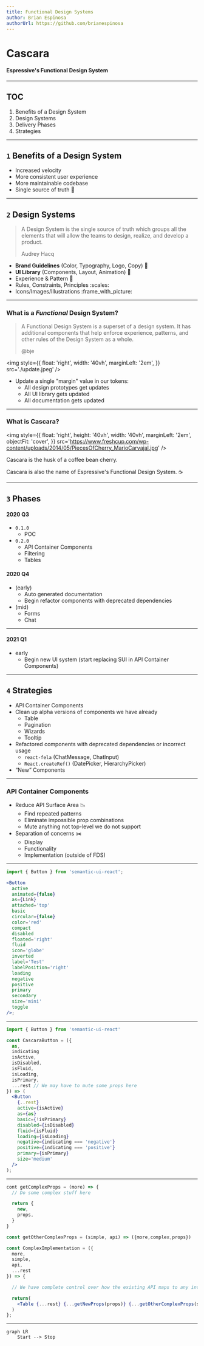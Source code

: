 ```yaml
---
title: Functional Design Systems
author: Brian Espinosa
authorUrl: https://github.com/brianespinosa
---
```


# Cascara

#### Espressive's Functional Design System

---

## TOC

1. Benefits of a Design System
2. Design Systems
3. Delivery Phases
4. Strategies

---

## `1` Benefits of a Design System

- Increased velocity
- More consistent user experience
- More maintainable codebase
- Single source of truth :raised_hands:

---

## `2` Design Systems

> A Design System is the single source of truth which groups all the elements that will allow the teams to design, realize, and develop a product.
>
> <footer>Audrey Hacq</footer>

- **Brand Guidelines** (Color, Typography, Logo, Copy) :art:
- **UI Library** (Components, Layout, Animation) :triangular_ruler:
- Experience & Pattern :eyes:
- Rules, Constraints, Principles :scales:
- Icons/Images/Illustrations :frame_with_picture:

---

### What is a _Functional_ Design System?

> A Functional Design System is a superset of a design system. It has additional components that help enforce experience, patterns, and other rules of the Design System as a whole.
>
> <footer>@bje</footer>

<img
  style={{
    float: 'right',
    width: '40vh',
    marginLeft: '2em',
  }}
  src='./update.jpeg'
/>

- Update a single "margin" value in our tokens:
  - All design prototypes get updates
  - All UI library gets updated
  - All documentation gets updated

---

### What is Cascara?

<img
  style={{
    float: 'right',
    height: '40vh',
    width: '40vh',
    marginLeft: '2em',
    objectFit: 'cover',
  }}
  src='https://www.freshcup.com/wp-content/uploads/2014/05/PiecesOfCherry_MarioCarvajal.jpg'
/>

Cascara is the husk of a coffee bean cherry.

Cascara is also the name of Espressive's Functional Design System. :coffee:

---

## `3` Phases

<Split>

#### 2020 Q3

- `0.1.0`
  - POC
- `0.2.0`
  - API Container Components
  - Filtering
  - Tables

</Split>
<Split>

#### 2020 Q4

- (early)
  - Auto generated documentation
  - Begin refactor components with deprecated dependencies
- (mid)
  - Forms
  - Chat

</Split>

---

<Split>

#### 2021 Q1

- early
  - Begin new UI system (start replacing SUI in API Container Components)

</Split>

---

## `4` Strategies

- API Container Components
- Clean up alpha versions of components we have already
  - Table
  - Pagination
  - Wizards
  - Tooltip
- Refactored components with deprecated dependencies or incorrect usage
  - `react-fela` (ChatMessage, ChatInput)
  - `React.createRef()` (DatePicker, HierarchyPicker)
- “New” Components

---

### API Container Components

- Reduce API Surface Area :chart_with_downwards_trend:
  - Find repeated patterns
  - Eliminate impossible prop combinations
  - Mute anything not top-level we do not support
- Separation of concerns :scissors:
  - Display
  - Functionality
  - Implementation (outside of FDS)

---

```jsx
import { Button } from 'semantic-ui-react';

<Button
  active
  animated={false}
  as={Link}
  attached='top'
  basic
  circular={false}
  color='red'
  compact
  disabled
  floated='right'
  fluid
  icon='globe'
  inverted
  label='Test'
  labelPosition='right'
  loading
  negative
  positive
  primary
  secondary
  size='mini'
  toggle
/>;
```

---

```jsx
import { Button } from 'semantic-ui-react'

const CascaraButton = ({
  as,
  indicating
  isActive,
  isDisabled,
  isFluid,
  isLoading,
  isPrimary,
  ...rest // We may have to mute some props here
}) => (
  <Button
    {..rest}
    active={isActive}
    as={as}
    basic={!isPrimary}
    disabled={isDisabled}
    fluid={isFluid}
    loading={isLoading}
    negative={indicating === 'negative'}
    positive={indicating === 'positive'}
    primary={isPrimary}
    size='medium'
  />
);
```

---

```jsx
cont getComplexProps = (more) => {
  // Do some complex stuff here

  return {
    new,
    props,
  }
}

const getOtherComplexProps = (simple, api) => ({more,complex,props})

const ComplexImplementation = ({
  more,
  simple,
  api,
  ...rest
}) => {

  // We have complete control over how the existing API maps to any internal components

  return(
    <Table {...rest} {...getNewProps(props)} {...getOtherComplexProps(simple,api)} />
  )
};
```

---

```mermaid
graph LR
    Start --> Stop

```
